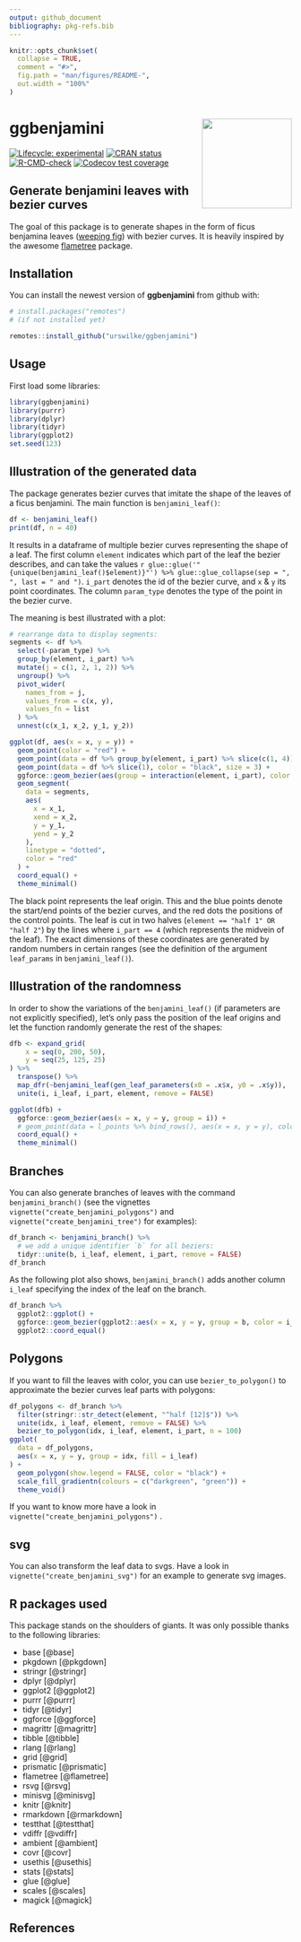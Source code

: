 ```yaml
---
output: github_document
bibliography: pkg-refs.bib
---
```


<!-- README.md is generated from README.Rmd. Please edit that file -->

```r
knitr::opts_chunk$set(
  collapse = TRUE,
  comment = "#>",
  fig.path = "man/figures/README-",
  out.width = "100%"
)
```

# ggbenjamini  <img src="man/figures/hex_sticker.png" width="160px" align="right" />


<!-- badges: start -->
[![Lifecycle: experimental](https://img.shields.io/badge/lifecycle-experimental-orange.svg)](https://lifecycle.r-lib.org/articles/stages.html#experimental)
[![CRAN status](https://www.r-pkg.org/badges/version/ggbenjamini)](https://CRAN.R-project.org/package=ggbenjamini)
[![R-CMD-check](https://github.com/urswilke/ggbenjamini/workflows/R-CMD-check/badge.svg)](https://github.com/urswilke/ggbenjamini/actions)
[![Codecov test coverage](https://codecov.io/gh/urswilke/ggbenjamini/branch/main/graph/badge.svg)](https://codecov.io/gh/urswilke/ggbenjamini?branch=main)
<!-- badges: end -->

## Generate benjamini leaves with bezier curves

The goal of this package is to generate shapes in the form of ficus benjamina leaves ([weeping fig](https://en.wikipedia.org/wiki/Ficus_benjamina))
with bezier curves. It is heavily inspired by the awesome [flametree](https://flametree.djnavarro.net/) package.

## Installation

You can install the newest version of **ggbenjamini** from github with:

``` r
# install.packages("remotes")
# (if not installed yet)

remotes::install_github("urswilke/ggbenjamini")
```

## Usage

First load some libraries:

```r
library(ggbenjamini)
library(purrr)
library(dplyr)
library(tidyr)
library(ggplot2)
set.seed(123)
```

## Illustration of the generated data

The package generates bezier curves that imitate the shape of the leaves of a
ficus benjamini. 
The main function is `benjamini_leaf()`: 


```r
df <- benjamini_leaf()
print(df, n = 40)
```
It results in a dataframe of multiple bezier curves representing the shape of a leaf. 
The first column `element` indicates which part of the leaf the bezier describes, 
and can take the values 
`r glue::glue('"{unique(benjamini_leaf()$element)}"') %>% glue::glue_collapse(sep = ", ", last = " and ")`.
`i_part` denotes the id of the bezier curve, and `x` & `y` its point coordinates.
The column `param_type` denotes the type of the point in the bezier curve.

The meaning is best illustrated with a plot:
```r
# rearrange data to display segments:
segments <- df %>% 
  select(-param_type) %>% 
  group_by(element, i_part) %>% 
  mutate(j = c(1, 2, 1, 2)) %>%
  ungroup() %>% 
  pivot_wider(
    names_from = j,
    values_from = c(x, y),
    values_fn = list
  ) %>% 
  unnest(c(x_1, x_2, y_1, y_2))

ggplot(df, aes(x = x, y = y)) + 
  geom_point(color = "red") +
  geom_point(data = df %>% group_by(element, i_part) %>% slice(c(1, 4)), color = "blue", size = 2) +
  geom_point(data = df %>% slice(1), color = "black", size = 3) +
  ggforce::geom_bezier(aes(group = interaction(element, i_part), color = factor(i_part))) +
  geom_segment(
    data = segments, 
    aes(
      x = x_1, 
      xend = x_2, 
      y = y_1, 
      yend = y_2
    ), 
    linetype = "dotted", 
    color = "red"
  ) +
  coord_equal() +
  theme_minimal()
```

The black point represents the leaf origin. This and the blue points denote the
start/end points of the bezier curves, and the red dots the positions of the
control points. The leaf is cut in two halves (`element == "half 1" OR "half 2"`) by the lines where `i_part == 4` (which
represents the midvein of the leaf). The exact dimensions of these coordinates
are generated by random numbers in certain ranges (see the definition of the
argument `leaf_params` in `benjamini_leaf()`).


## Illustration of the randomness

In order to show the variations of the `benjamini_leaf()` (if parameters are not
explicitly specified), let's only pass the position of the leaf origins and let
the function randomly generate the rest of the shapes:

```r
dfb <- expand_grid(
    x = seq(0, 200, 50),
    y = seq(25, 125, 25)
) %>%
  transpose() %>%
  map_dfr(~benjamini_leaf(gen_leaf_parameters(x0 = .x$x, y0 = .x$y)), .id = "i_leaf") %>%
  unite(i, i_leaf, i_part, element, remove = FALSE)

ggplot(dfb) +
  ggforce::geom_bezier(aes(x = x, y = y, group = i)) +
  # geom_point(data = l_points %>% bind_rows(), aes(x = x, y = y), color = "red") +
  coord_equal() +
  theme_minimal()
```


## Branches

You can also generate branches of leaves with the command `benjamini_branch()` (see the vignettes `vignette("create_benjamini_polygons")` and `vignette("create_benjamini_tree")` for examples):


```r
df_branch <- benjamini_branch() %>%
  # we add a unique identifier `b` for all beziers:
  tidyr::unite(b, i_leaf, element, i_part, remove = FALSE) 
df_branch
```

As the following plot also shows, `benjamini_branch()` adds another column `i_leaf` specifying the index of the leaf on the branch.


```r
df_branch %>%
  ggplot2::ggplot() +
  ggforce::geom_bezier(ggplot2::aes(x = x, y = y, group = b, color = i_leaf)) +
  ggplot2::coord_equal()
```


## Polygons

If you want to fill the leaves with color, you can use `bezier_to_polygon()` to approximate the bezier curves leaf parts with polygons:

```r
df_polygons <- df_branch %>% 
  filter(stringr::str_detect(element, "^half [12]$")) %>%
  unite(idx, i_leaf, element, remove = FALSE) %>%
  bezier_to_polygon(idx, i_leaf, element, i_part, n = 100)
ggplot(
  data = df_polygons,
  aes(x = x, y = y, group = idx, fill = i_leaf)
) +
  geom_polygon(show.legend = FALSE, color = "black") +
  scale_fill_gradientn(colours = c("darkgreen", "green")) +
  theme_void() 
```

If you want to know more have a look in `vignette("create_benjamini_polygons")` .

## svg

You can also transform the leaf data to svgs. Have a look in `vignette("create_benjamini_svg")` for an example to generate svg images.


<!-- 
The following as well as the bibtex file "pkg-refs.bib" were automatically
created with the commands:
library(grateful)
pkgs <- scan_packages()
# don't know why including "R" gives an error ??
pkgs <- pkgs[!pkgs %in% c("R", "ggbenjamini")] %>% c("magick")
cites <- get_citations(pkgs)
rmd <- create_rmd(cites)

-> then copy the list in the created refs.Rmd below

-->

## R packages used

This package stands on the shoulders of giants. It was only possible thanks to the following libraries:

- base [@base]
- pkgdown [@pkgdown]
- stringr [@stringr]
- dplyr [@dplyr]
- ggplot2 [@ggplot2]
- purrr [@purrr]
- tidyr [@tidyr]
- ggforce [@ggforce]
- magrittr [@magrittr]
- tibble [@tibble]
- rlang [@rlang]
- grid [@grid]
- prismatic [@prismatic]
- flametree [@flametree]
- rsvg [@rsvg]
- minisvg [@minisvg]
- knitr [@knitr]
- rmarkdown [@rmarkdown]
- testthat [@testthat]
- vdiffr [@vdiffr]
- ambient [@ambient]
- covr [@covr]
- usethis [@usethis]
- stats [@stats]
- glue [@glue]
- scales [@scales]
- magick [@magick]


## References
